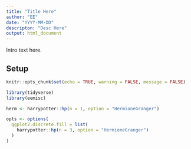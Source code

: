 ```yaml
---
title: "Title Here"
author: "EE"
date: "YYYY-MM-DD"
descripton: "Desc Here"
output: html_document
---
```


Intro text here.

## Setup

```r
knitr::opts_chunk$set(echo = TRUE, warning = FALSE, message = FALSE)

library(tidyverse)
library(eemisc)

herm <- harrypotter::hp(n = 1, option = "HermioneGranger")

opts <- options(
  ggplot2.discrete.fill = list(
    harrypotter::hp(n = 3, option = "HermioneGranger")
  )
)
```

